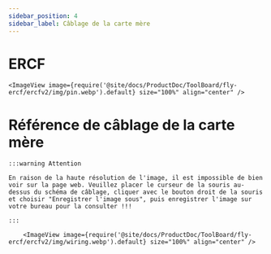 ```yaml
---
sidebar_position: 4
sidebar_label: Câblage de la carte mère
---
```





# ERCF

    <ImageView image={require('@site/docs/ProductDoc/ToolBoard/fly-ercf/ercfv2/img/pin.webp').default} size="100%" align="center" />


# Référence de câblage de la carte mère

    :::warning Attention

    En raison de la haute résolution de l'image, il est impossible de bien voir sur la page web. Veuillez placer le curseur de la souris au-dessus du schéma de câblage, cliquer avec le bouton droit de la souris et choisir "Enregistrer l'image sous", puis enregistrer l'image sur votre bureau pour la consulter !!!

    :::

        <ImageView image={require('@site/docs/ProductDoc/ToolBoard/fly-ercf/ercfv2/img/wiring.webp').default} size="100%" align="center" />